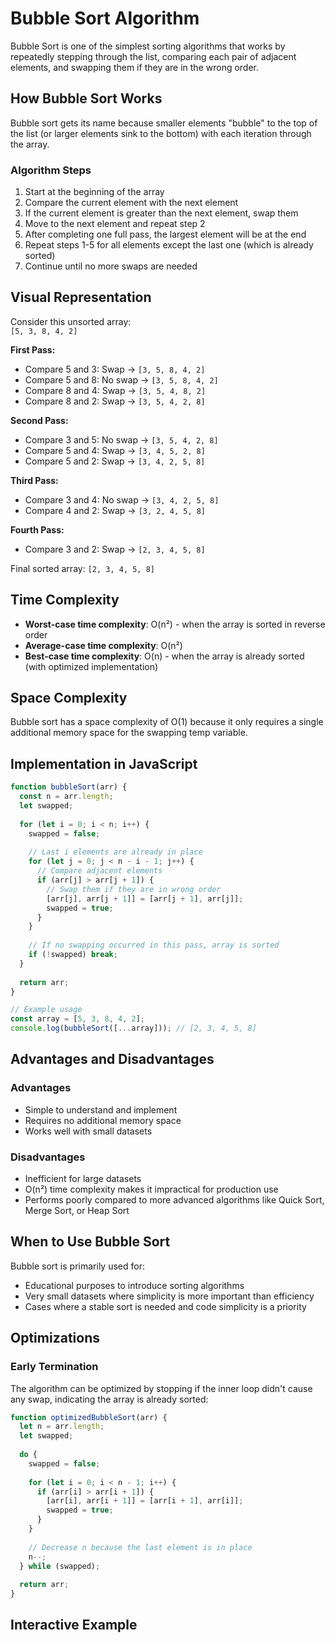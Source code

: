  
# Bubble Sort Algorithm

Bubble Sort is one of the simplest sorting algorithms that works by repeatedly stepping through the list, comparing each pair of adjacent elements, and swapping them if they are in the wrong order.

## How Bubble Sort Works

Bubble sort gets its name because smaller elements "bubble" to the top of the list (or larger elements sink to the bottom) with each iteration through the array.

### Algorithm Steps

1. Start at the beginning of the array
2. Compare the current element with the next element
3. If the current element is greater than the next element, swap them
4. Move to the next element and repeat step 2
5. After completing one full pass, the largest element will be at the end
6. Repeat steps 1-5 for all elements except the last one (which is already sorted)
7. Continue until no more swaps are needed

## Visual Representation

Consider this unsorted array: <br /> `[5, 3, 8, 4, 2]`

**First Pass:**
- Compare 5 and 3: Swap → `[3, 5, 8, 4, 2]`
- Compare 5 and 8: No swap → `[3, 5, 8, 4, 2]`
- Compare 8 and 4: Swap → `[3, 5, 4, 8, 2]`
- Compare 8 and 2: Swap → `[3, 5, 4, 2, 8]`

**Second Pass:**
- Compare 3 and 5: No swap → `[3, 5, 4, 2, 8]`
- Compare 5 and 4: Swap → `[3, 4, 5, 2, 8]`
- Compare 5 and 2: Swap → `[3, 4, 2, 5, 8]`

**Third Pass:**
- Compare 3 and 4: No swap → `[3, 4, 2, 5, 8]`
- Compare 4 and 2: Swap → `[3, 2, 4, 5, 8]`

**Fourth Pass:**
- Compare 3 and 2: Swap → `[2, 3, 4, 5, 8]`

Final sorted array: `[2, 3, 4, 5, 8]`

## Time Complexity

- **Worst-case time complexity**: O(n²) - when the array is sorted in reverse order
- **Average-case time complexity**: O(n²)
- **Best-case time complexity**: O(n) - when the array is already sorted (with optimized implementation)

## Space Complexity

Bubble sort has a space complexity of O(1) because it only requires a single additional memory space for the swapping temp variable.

## Implementation in JavaScript

```js
function bubbleSort(arr) {
  const n = arr.length;
  let swapped;
  
  for (let i = 0; i < n; i++) {
    swapped = false;
    
    // Last i elements are already in place
    for (let j = 0; j < n - i - 1; j++) {
      // Compare adjacent elements
      if (arr[j] > arr[j + 1]) {
        // Swap them if they are in wrong order
        [arr[j], arr[j + 1]] = [arr[j + 1], arr[j]];
        swapped = true;
      }
    }
    
    // If no swapping occurred in this pass, array is sorted
    if (!swapped) break;
  }
  
  return arr;
}

// Example usage
const array = [5, 3, 8, 4, 2];
console.log(bubbleSort([...array])); // [2, 3, 4, 5, 8]
```

## Advantages and Disadvantages

### Advantages
- Simple to understand and implement
- Requires no additional memory space
- Works well with small datasets

### Disadvantages
- Inefficient for large datasets
- O(n²) time complexity makes it impractical for production use
- Performs poorly compared to more advanced algorithms like Quick Sort, Merge Sort, or Heap Sort

## When to Use Bubble Sort

Bubble sort is primarily used for:
- Educational purposes to introduce sorting algorithms
- Very small datasets where simplicity is more important than efficiency
- Cases where a stable sort is needed and code simplicity is a priority

## Optimizations

### Early Termination
The algorithm can be optimized by stopping if the inner loop didn't cause any swap, indicating the array is already sorted:

```js
function optimizedBubbleSort(arr) {
  let n = arr.length;
  let swapped;
  
  do {
    swapped = false;
    
    for (let i = 0; i < n - 1; i++) {
      if (arr[i] > arr[i + 1]) {
        [arr[i], arr[i + 1]] = [arr[i + 1], arr[i]];
        swapped = true;
      }
    }
    
    // Decrease n because the last element is in place
    n--;
  } while (swapped);
  
  return arr;
}
```

## Interactive Example
 
